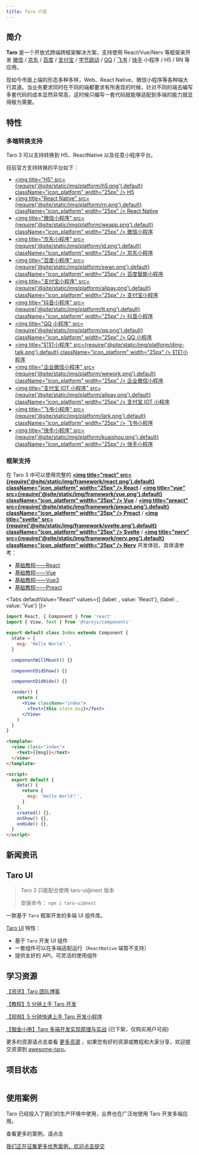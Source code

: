```yaml
---
title: Taro 介绍
---
```




## 简介

**Taro** 是一个开放式跨端跨框架解决方案，支持使用 React/Vue/Nerv 等框架来开发 [微信](https://mp.weixin.qq.com/) / [京东](https://mp.jd.com/?entrance=taro) / [百度](https://smartprogram.baidu.com/) / [支付宝](https://mini.open.alipay.com/) / [字节跳动](https://developer.open-douyin.com/) / [QQ](https://q.qq.com/) / [飞书](https://open.feishu.cn/document/uYjL24iN/ucDOzYjL3gzM24yN4MjN) / [快手](https://mp.kuaishou.com/) 小程序 / H5 / RN 等应用。

现如今市面上端的形态多种多样，Web、React Native、微信小程序等各种端大行其道。当业务要求同时在不同的端都要求有所表现的时候，针对不同的端去编写多套代码的成本显然非常高，这时候只编写一套代码就能够适配到多端的能力就显得极为需要。

## 特性

### 多端转换支持

Taro 3 可以支持转换到 H5、ReactNative 以及任意小程序平台。

目前官方支持转换的平台如下：

- [<img title="H5" src={require('@site/static/img/platform/h5.png').default} className="icon_platform" width="25px" /> H5](https://developer.mozilla.org/zh-CN/docs/Web?from=taro)
- [<img title="React Native" src={require('@site/static/img/platform/rn.png').default} className="icon_platform" width="25px" /> React Native](https://reactnative.dev/?from=taro)
- [<img title="微信小程序" src={require('@site/static/img/platform/weapp.png').default} className="icon_platform" width="25px" /> 微信小程序](https://developers.weixin.qq.com/miniprogram/dev/framework/?from=taro)
- [<img title="京东小程序" src={require('@site/static/img/platform/jd.png').default} className="icon_platform" width="25px" /> 京东小程序](https://mp.jd.com/?from=taro)
- [<img title="百度小程序" src={require('@site/static/img/platform/swan.png').default} className="icon_platform" width="25px" /> 百度智能小程序](https://smartprogram.baidu.com/developer/index.html?from=taro)
- [<img title="支付宝小程序" src={require('@site/static/img/platform/alipay.png').default} className="icon_platform" width="25px" /> 支付宝小程序](https://opendocs.alipay.com/mini/developer/getting-started?from=taro)
- [<img title="抖音小程序" src={require('@site/static/img/platform/tt.png').default} className="icon_platform" width="25px" /> 抖音小程序](https://developer.open-douyin.com/docs/resource/zh-CN/mini-app/introduction/overview?from=taro)
- [<img title="QQ 小程序" src={require('@site/static/img/platform/qq.png').default} className="icon_platform" width="25px" /> QQ 小程序](https://q.qq.com/wiki/develop/miniprogram/frame/?from=taro)
- [<img title="钉钉小程序" src={require('@site/static/img/platform/ding-talk.png').default} className="icon_platform" width="25px" /> 钉钉小程序](https://open.dingtalk.com/document/org/develop-org-mini-programs?from=taro)
- [<img title="企业微信小程序" src={require('@site/static/img/platform/wework.png').default} className="icon_platform" width="25px" /> 企业微信小程序](https://developers.weixin.qq.com/miniprogram/dev/devtools/qywx-dev.html?from=taro)
- [<img title="支付宝 IOT 小程序" src={require('@site/static/img/platform/alipay.png').default} className="icon_platform" width="25px" /> 支付宝 IOT 小程序](https://opendocs.alipay.com/iot/multi-platform/vcs0fv?from=taro)
- [<img title="飞书小程序" src={require('@site/static/img/platform/lark.png').default} className="icon_platform" width="25px" /> 飞书小程序](https://open.feishu.cn/document/uYjL24iN/uMjNzUjLzYzM14yM2MTN?from=taro)
- [<img title="快手小程序" src={require('@site/static/img/platform/kuaishou.png').default} className="icon_platform" width="25px" /> 快手小程序](https://mp.kuaishou.com/docs/develop/frame/config/conf_appjson.html?from=taro)

### 框架支持

在 Taro 3 中可以使用完整的 [**<img title="react" src={require('@site/static/img/framework/react.png').default} className="icon_platform" width="25px" /> React**](https://react.dev/) / [**<img title="vue" src={require('@site/static/img/framework/vue.png').default} className="icon_platform" width="25px" /> Vue**](https://vuejs.org/) / [**<img title="preact" src={require('@site/static/img/framework/preact.png').default} className="icon_platform" width="25px" /> Preact**](https://preactjs.com/) / [**<img title="svelte" src={require('@site/static/img/framework/svelte.png').default} className="icon_platform" width="25px" /> Svelte**](https://svelte.dev/) / [**<img title="nerv" src={require('@site/static/img/framework/nerv.png').default} className="icon_platform" width="25px" /> Nerv**](https://github.com/NervJS/nerv) 开发体验，具体请参考：

- [基础教程——React](./react-overall)
- [基础教程——Vue](./vue-overall)
- [基础教程——Vue3](./vue3)
- [基础教程——Preact](./preact)

<Tabs
  defaultValue="React"
  values={[
    {label: <ReactIcon />, value: 'React'},
    {label: <VueIcon />, value: 'Vue'}
  ]}>
<TabItem value="React">

```jsx title="示例代码"
import React, { Component } from 'react'
import { View, Text } from '@tarojs/components'

export default class Index extends Component {
  state = {
    msg: 'Hello World！',
  }

  componentWillMount() {}

  componentDidShow() {}

  componentDidHide() {}

  render() {
    return (
      <View className="index">
        <Text>{this.state.msg}</Text>
      </View>
    )
  }
}
```

</TabItem>

<TabItem value="Vue">

```html title="示例代码"
<template>
  <view class="index">
    <text>{{msg}}</text>
  </view>
</template>

<script>
  export default {
    data() {
      return {
        msg: 'Hello World！',
      }
    },
    created() {},
    onShow() {},
    onHide() {},
  }
</script>
```

</TabItem>
</Tabs>

## 新闻资讯

<News />

## Taro UI

> Taro 3 只能配合使用 taro-ui@next 版本
>
> 安装命令： `npm i taro-ui@next`

一款基于 `Taro` 框架开发的多端 UI 组件库。

[Taro UI](https://taro-ui.jd.com) 特性：

- 基于 `Taro` 开发 UI 组件
- 一套组件可以在多端适配运行（`ReactNative` 端暂不支持）
- 提供友好的 API，可灵活的使用组件

## 学习资源

[【资讯】Taro 团队博客](/blog)

[【教程】5 分钟上手 Taro 开发](/docs/guide)

[【视频】5 分钟快速上手 Taro 开发小程序](https://mp.weixin.qq.com/s?__biz=MzU3NDkzMTI3MA==&mid=2247484205&idx=1&sn=935bb7a35c11c33563eeb7c3aaca3321&chksm=fd2bab04ca5c2212b4cd8aeb5858bd08517aeb31e20727b22d1eee00b394184e7e61359e7dd9&token=1180618535&lang=zh_CN#rd)

[【掘金小册】Taro 多端开发实现原理与实战](https://juejin.im/book/5b73a131f265da28065fb1cd?referrer=5ba228f16fb9a05d3251492d) (已下架，仅购买用户可阅)

更多的资源请点击查看 [更多资源](./composition.md) ，如果您有好的资源或教程和大家分享，欢迎提交资源到 [awesome-taro](https://github.com/NervJS/awesome-taro)。

## 项目状态

![[](https://github.com/NervJS/taro/pulse)](https://repobeats.axiom.co/api/embed/275806b6f177f7e4c005e956d94440562635c36d.svg "Repobeats analytics image")

## 使用案例

Taro 已经投入了我们的生产环境中使用，业界也在广泛地使用 Taro 开发多端应用。

<Link to="/showcase">查看更多的案例，请点击</Link>

[我们正在征集更多优秀案例，欢迎点击提交](https://github.com/NervJS/taro/issues/244)

![[](https://nervjs.github.io/taro-user-cases/)](https://raw.githubusercontent.com/NervJS/taro-user-cases/master/user-cases.jpg)
